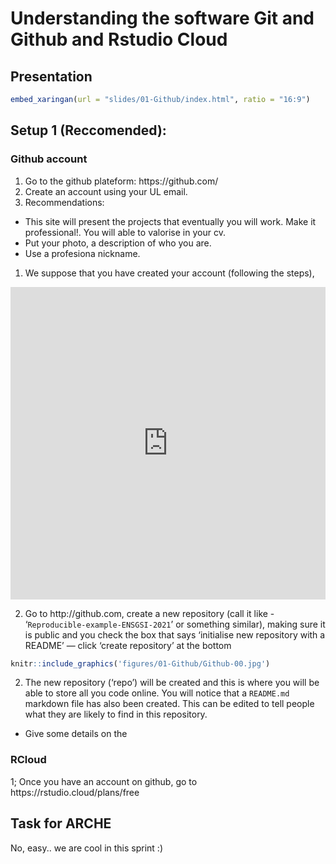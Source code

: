 # Understanding the software Git and Github and Rstudio Cloud

## Presentation

```r
embed_xaringan(url = "slides/01-Github/index.html", ratio = "16:9")
```


## Setup 1 (Reccomended):  {-}

### Github account {-}

1. Go to the github plateform: https://github.com/ 
2. Create an account using your UL email.
3. Recommendations:
  - This site will present the projects that eventually you will work. Make it professional!. You will able to valorise in your cv. 
  - Put your photo, a description of who you are.
  - Use a profesiona nickname.


1. We suppose that you have created your account (following the steps), 



<iframe width=100% height="500" src="https://www.youtube.com/embed/iv8rSLsi1xo" frameborder="0" margin="20px" allow="accelerometer; autoplay; clipboard-write; encrypted-media; gyroscope; picture-in-picture" allowfullscreen></iframe>




2. Go to http://github.com, create a new repository (call it  like - ‘`Reproducible-example-ENSGSI-2021`’ or something similar), making sure it is public and you check the box that says ‘initialise new repository with a README’ — click ‘create repository’ at the bottom


```r
knitr::include_graphics('figures/01-Github/Github-00.jpg')
```



2. The new repository (‘repo’) will be created and this is where you will be able to store all you code online. You will notice that a `README.md` markdown file has also been created. 
This can be edited to tell people what they are likely to find in this repository.

- Give some details on the 

### RCloud

1; Once you have an account on github, go to https://rstudio.cloud/plans/free



## Task for ARCHE
No, easy.. we are cool in this sprint :)




